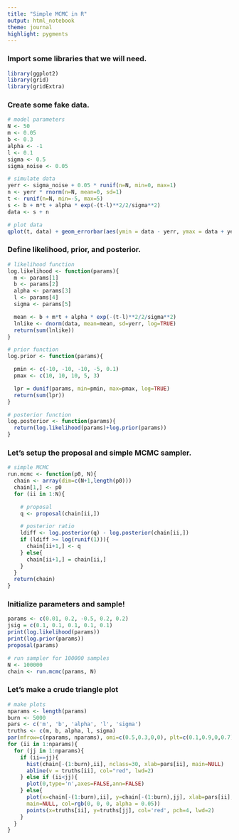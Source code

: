 ```yaml
---
title: "Simple MCMC in R"
output: html_notebook
theme: journal
highlight: pygments
---
```


### Import some libraries that we will need.
```r
library(ggplot2)
library(grid)
library(gridExtra)
```

### Create some fake data.
```r
# model parameters
N <- 50
m <- 0.05
b <- 0.3
alpha <- -1
l <- 0.1
sigma <- 0.5
sigma_noise <- 0.05

# simulate data
yerr <- sigma_noise + 0.05 * runif(n=N, min=0, max=1)
n <- yerr * rnorm(n=N, mean=0, sd=1)
t <- runif(n=N, min=-5, max=5)
s <- b + m*t + alpha * exp(-(t-l)**2/2/sigma**2)
data <- s + n

# plot data
qplot(t, data) + geom_errorbar(aes(ymin = data - yerr, ymax = data + yerr))
```

### Define likelihood, prior, and posterior.
```r
# likelihood function
log.likelihood <- function(params){
  m <- params[1]
  b <- params[2]
  alpha <- params[3]
  l <- params[4]
  sigma <- params[5]

  mean <- b + m*t + alpha * exp(-(t-l)**2/2/sigma**2)
  lnlike <- dnorm(data, mean=mean, sd=yerr, log=TRUE)
  return(sum(lnlike))
}

# prior function
log.prior <- function(params){

  pmin <- c(-10, -10, -10, -5, 0.1)
  pmax <- c(10, 10, 10, 5, 3)

  lpr = dunif(params, min=pmin, max=pmax, log=TRUE)
  return(sum(lpr))
}

# posterior function
log.posterior <- function(params){
  return(log.likelihood(params)+log.prior(params))
}
```

### Let's setup the proposal and simple MCMC sampler.
```r
# simple MCMC
run.mcmc <- function(p0, N){
  chain <- array(dim=c(N+1,length(p0)))
  chain[1,] <- p0
  for (ii in 1:N){

    # proposal
    q <- proposal(chain[ii,])

    # posterior ratio
    ldiff <- log.posterior(q) - log.posterior(chain[ii,])
    if (ldiff >= log(runif(1))){
      chain[ii+1,] <- q
    } else{
      chain[ii+1,] = chain[ii,]
    }
  }
  return(chain)
}
```

### Initialize parameters and sample!
```r
params <- c(0.01, 0.2, -0.5, 0.2, 0.2)
jsig = c(0.1, 0.1, 0.1, 0.1, 0.1)
print(log.likelihood(params))
print(log.prior(params))
proposal(params)

# run sampler for 100000 samples
N <- 100000
chain <- run.mcmc(params, N)
```

### Let's make a crude triangle plot
```r
# make plots
nparams <- length(params)
burn <- 5000
pars <- c('m', 'b', 'alpha', 'l', 'sigma')
truths <- c(m, b, alpha, l, sigma)
par(mfrow=c(nparams, nparams), omi=c(0.5,0.3,0,0), plt=c(0.1,0.9,0,0.7))
for (ii in 1:nparams){
  for (jj in 1:nparams){
    if (ii==jj){
      hist(chain[-(1:burn),ii], nclass=30, xlab=pars[ii], main=NULL)
      abline(v = truths[ii], col="red", lwd=2)
    } else if (ii<jj){
      plot(0,type='n',axes=FALSE,ann=FALSE)
    } else{
      plot(x=chain[-(1:burn),ii], y=chain[-(1:burn),jj], xlab=pars[ii], ylab=pars[jj],
      main=NULL, col=rgb(0, 0, 0, alpha = 0.05))
      points(x=truths[ii], y=truths[jj], col='red', pch=4, lwd=2)
    }
  }
}
```



